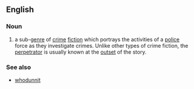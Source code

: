 {{wikipedia}}
==English==
===Noun===
{{en-noun}}
# a sub-[[genre]] of [[crime]] [[fiction]] which portrays the activities of a [[police]] force as they investigate crimes.  Unlike other types of crime fiction, the [[perpetrator]] is usually known at the [[outset]] of the story.
===See also===
*[[whodunnit]]